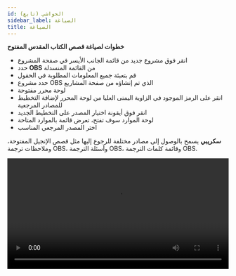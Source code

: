 ```yaml
---
id: الحواشي (تابع)
sidebar_label: الصياغة
title: الصياغة
---
```


**خطوات لصياغة قصص الكتاب المقدس المفتوح**

-   انقر فوق مشروع جديد من قائمة الجانب الأيسر في صفحة المشروع
-   حدد **OBS** من القائمة المنسدلة
-   قم بتعبئة جميع المعلومات المطلوبة في الحقول
-   حدد مشروع OBS الذي تم إنشاؤه من صفحة المشاريع
-   لوحة محرر مفتوحة
-   انقر على الرمز الموجود في الزاوية اليمنى العليا من لوحة المحرر لإضافة التخطيط للمصادر المرجعية
-   انقر فوق أيقونة اختيار المصدر على التخطيط الجديد
-   لوحة الموارد سوف تفتح، تعرض قائمة بالموارد المتاحة
-   اختر المصدر المرجعي المناسب

**سكريبي** يسمح بالوصول إلى مصادر مختلفة للرجوع إليها مثل قصص الإنجيل المفتوحة، وملاحظات ترجمة OBS، وأسئلة الترجمة OBS، وقائمة كلمات الترجمة OBS.

<video controls src="/assets/obsdraft.mov" width="100%" type="video/mp4"/>

**خطوات لتحميل الموارد للرجوع إليها**

**افتح الستائر الجانبية**

-   في لوحة الموارد، انقر فوق محدد الموارد على الجانب الأيمن العلوي أو **أحضر مشرف** 
-   سيتم تحديد قصص الكتاب المقدس المفتوحة بشكل افتراضي 
-   في اللوحة الأيمن، حدد علامة التبويب المصدر
-   أدخل اللغة المطلوبة في شريط البحث عن اللغة وانقر على زر **حفظ FILTER**
-   سيظهر مصدر اللغة المحدد أدناه
-   انقر على زر التحميل الموجود على الجانب الأيمن من المورد المحدد 
-   بعد تنزيل ناجح، ستظهر رسالة، تؤكد نجاح تنزيل المورد
-   ستظهر الآن قصة الكتاب المقدس المحملة في تبويب **OBS** 
-   حدد المصدر من قسم OBS بالنقر عليه

سيتم عرض المورد المحدد في التخطيط، مما يسمح للمستخدم بالرجوع إليه حسب الحاجة

**خطوات لتحميل الموارد من الجهاز المحلي**

-   انقر فوق علامة التبويب **التردد** لاستيراد الموارد من الجهاز المحلي
-   انقر فوق **اختر مجلدا**
-   حدد الملف من محرك الأقراص المحلي للتحميل
-   انقر فوق **تحميل**
-   سيظهر الملف الذي تم تحميله في علامة التبويب OBS

**لتحميل المصدر المرجعي لملاحظات ترجمة OBS، أسئلة ترجمة OBS، وكلمات ترجمة OBS**

-   حدد المصدر المرجعي المطلوب 
-   قائمة المصادر المرجعية سوف تظهر في اللوحة الصحيحة
-   حدد المورد عن طريق التنقل فوق المورد
-   انقر فوق رمز **تحميل**<img src="/assets/donldicc.png" width="20px" alt=""/>
-   بعد تنزيل المصدر بنجاح، ستظهر رسالة إشعار تسمى "انتهى تنزيل المصدر" في الجزء السفلي الأيسر من الشاشة
-   المصدر الذي تم تنزيله يظهر أعلى القائمة في القسم الذي تم تنزيله
